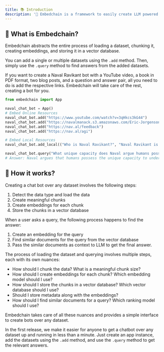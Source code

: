 ```yaml
---
title: 📚 Introduction
description: '📝 Embedchain is a framework to easily create LLM powered bots over any dataset.'
---
```


## 🤔 What is Embedchain?

Embedchain abstracts the entire process of loading a dataset, chunking it, creating embeddings, and storing it in a vector database.

You can add a single or multiple datasets using the `.add` method. Then, simply use the `.query` method to find answers from the added datasets.

If you want to create a Naval Ravikant bot with a YouTube video, a book in PDF format, two blog posts, and a question and answer pair, all you need to do is add the respective links. Embedchain will take care of the rest, creating a bot for you.

```python
from embedchain import App

naval_chat_bot = App()
# Embed Online Resources
naval_chat_bot.add("https://www.youtube.com/watch?v=3qHkcs3kG44")
naval_chat_bot.add("https://navalmanack.s3.amazonaws.com/Eric-Jorgenson_The-Almanack-of-Naval-Ravikant_Final.pdf")
naval_chat_bot.add("https://nav.al/feedback")
naval_chat_bot.add("https://nav.al/agi")

# Embed Local Resources
naval_chat_bot.add_local(("Who is Naval Ravikant?", "Naval Ravikant is an Indian-American entrepreneur and investor."))

naval_chat_bot.query("What unique capacity does Naval argue humans possess when it comes to understanding explanations or concepts?")
# Answer: Naval argues that humans possess the unique capacity to understand explanations or concepts to the maximum extent possible in this physical reality.
```

## 🚀 How it works?

Creating a chat bot over any dataset involves the following steps:

1. Detect the data type and load the data
2. Create meaningful chunks
3. Create embeddings for each chunk
4. Store the chunks in a vector database

When a user asks a query, the following process happens to find the answer:

1. Create an embedding for the query
2. Find similar documents for the query from the vector database
3. Pass the similar documents as context to LLM to get the final answer.

The process of loading the dataset and querying involves multiple steps, each with its own nuances:

- How should I chunk the data? What is a meaningful chunk size?
- How should I create embeddings for each chunk? Which embedding model should I use?
- How should I store the chunks in a vector database? Which vector database should I use?
- Should I store metadata along with the embeddings?
- How should I find similar documents for a query? Which ranking model should I use?

Embedchain takes care of all these nuances and provides a simple interface to create bots over any dataset.

In the first release, we make it easier for anyone to get a chatbot over any dataset up and running in less than a minute. Just create an app instance, add the datasets using the `.add` method, and use the `.query` method to get the relevant answers.
